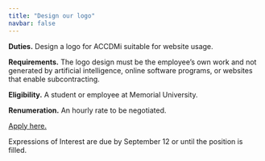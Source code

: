 ```yaml
---
title: "Design our logo"
navbar: false
---
```


**Duties.** Design a logo for ACCDMi suitable for website usage.  

**Requirements.** The logo design must be the employee's own work and not generated by artificial intelligence, online software programs, or websites that enable subcontracting.   

**Eligibility.** A student or employee at Memorial University.   

**Renumeration.** An hourly rate to be negotiated. 

[Apply here.](https://docs.google.com/forms/d/e/1FAIpQLSfJJn4CmKCbWgoAVYMIoWUogSNxAy6hcOpeHcIAWhOOOP2bFA/viewform?usp=header) 

Expressions of Interest are due by September 12 or until the position is filled.